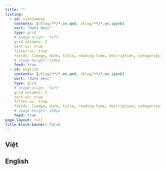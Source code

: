 ```yaml
---
title: ""
listing:
  - id: vietnamese
    contents: [/blog/**/*.vn.qmd, /blog/**/*.vn.ipynb]
    sort: "date desc"
    type: grid
    # image-align: 'left'
    grid-columns: 2
    sort-ui: true
    filter-ui: true
    fields: [image, date, title, reading-time, description, categories]
    # image-height: 150px
    feed: true   
  - id: english
    contents: [/blog/**/*.en.qmd, /blog/**/*.en.ipynb]
    sort: "date desc"
    type: grid
    # image-align: 'left'
    grid-columns: 2
    sort-ui: true
    filter-ui: true
    fields: [image, date, title, reading-time, description, categories]
    # image-height: 150px
    feed: true
page-layout: full
title-block-banner: false
---
```


::: {.grid}

::: {.g-col-6}
# Việt
:::{#vietnamese}
:::

:::

::: {.g-col-6}
# English
:::{#english}
:::
:::

:::
